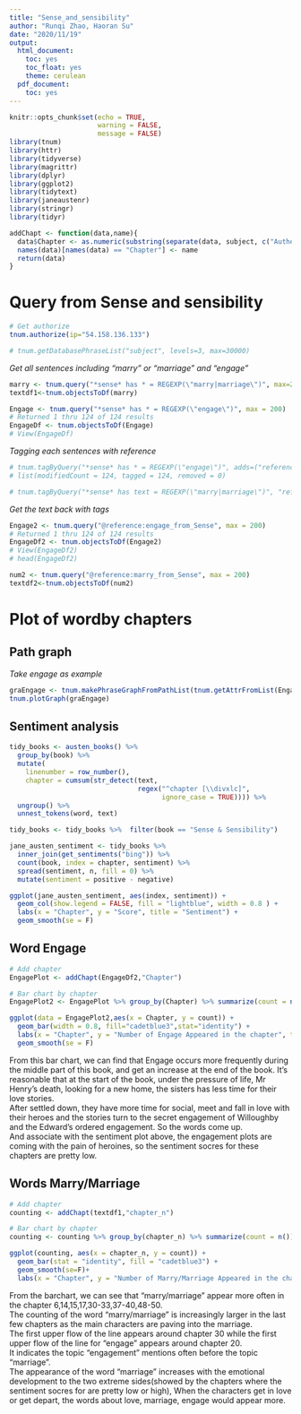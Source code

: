 ```yaml
---
title: "Sense_and_sensibility"
author: "Runqi Zhao, Haoran Su"
date: "2020/11/19"
output:
  html_document:
    toc: yes
    toc_float: yes
    theme: cerulean
  pdf_document:
    toc: yes
---
```


```r
knitr::opts_chunk$set(echo = TRUE,  
                      warning = FALSE,
                      message = FALSE)
library(tnum)
library(httr)
library(tidyverse)
library(magrittr)
library(dplyr)
library(ggplot2)
library(tidytext)
library(janeaustenr)
library(stringr)
library(tidyr)
```

```r
addChapt <- function(data,name){
  data$Chapter <- as.numeric(substring(separate(data, subject, c("Auther_Book","Chapter", "Paragraph","Sentence"),sep = "/")$Chapter, 9))
  names(data)[names(data) == "Chapter"] <- name
  return(data)
}
```


# Query from Sense and sensibility

```r
# Get authorize
tnum.authorize(ip="54.158.136.133")
```

```r
# tnum.getDatabasePhraseList("subject", levels=3, max=30000)
```

*Get all sentences including "marry" or "marriage" and "engage"*

```r
marry <- tnum.query("*sense* has * = REGEXP(\"marry|marriage\")", max=200)
textdf1<-tnum.objectsToDf(marry)
```

```r
Engage <- tnum.query("*sense* has * = REGEXP(\"engage\")", max = 200)
# Returned 1 thru 124 of 124 results
EngageDf <- tnum.objectsToDf(Engage)
# View(EngageDf)
```
*Tagging each sentences with reference*
```r
# tnum.tagByQuery("*sense* has * = REGEXP(\"engage\")", adds=("reference:engage_from_Sense"))
# list(modifiedCount = 124, tagged = 124, removed = 0)

# tnum.tagByQuery("*sense* has text = REGEXP(\"marry|marriage\")", "reference:marry_from_Sense")

```
*Get the text back with tags*
```r
Engage2 <- tnum.query("@reference:engage_from_Sense", max = 200)
# Returned 1 thru 124 of 124 results
EngageDf2 <- tnum.objectsToDf(Engage2)
# View(EngageDf2)
# head(EngageDf2)

num2 <- tnum.query("@reference:marry_from_Sense", max = 200)
textdf2<-tnum.objectsToDf(num2)
```

# Plot of wordby chapters

## Path graph
*Take engage as example*
```r
graEngage <- tnum.makePhraseGraphFromPathList(tnum.getAttrFromList(Engage2, "subject"))
tnum.plotGraph(graEngage)
```

## Sentiment analysis

```r
tidy_books <- austen_books() %>%
  group_by(book) %>%
  mutate(
    linenumber = row_number(),
    chapter = cumsum(str_detect(text, 
                                regex("^chapter [\\divxlc]", 
                                      ignore_case = TRUE)))) %>%
  ungroup() %>%
  unnest_tokens(word, text)
```

```r
tidy_books <- tidy_books %>%  filter(book == "Sense & Sensibility") 

jane_austen_sentiment <- tidy_books %>%
  inner_join(get_sentiments("bing")) %>%
  count(book, index = chapter, sentiment) %>%
  spread(sentiment, n, fill = 0) %>%
  mutate(sentiment = positive - negative)

ggplot(jane_austen_sentiment, aes(index, sentiment)) +
  geom_col(show.legend = FALSE, fill = "lightblue", width = 0.8 ) +
  labs(x = "Chapter", y = "Score", title = "Sentiment") +
  geom_smooth(se = F)
```


## Word Engage

```r
# Add chapter
EngagePlot <- addChapt(EngageDf2,"Chapter")

# Bar chart by chapter
EngagePlot2 <- EngagePlot %>% group_by(Chapter) %>% summarize(count = n())

ggplot(data = EngagePlot2,aes(x = Chapter, y = count)) + 
  geom_bar(width = 0.8, fill="cadetblue3",stat="identity") + 
  labs(x = "Chapter", y = "Number of Engage Appeared in the chapter", title = "Appearance of Engage in each Chapter") + 
  geom_smooth(se = F)
```

From this bar chart, we can find that Engage occurs more frequently during the middle part of this book, and get an increase at the end of the book. It's reasonable that at the start of the book, under the pressure of life, Mr Henry's death, looking for a new home, the sisters has less time for their love stories.  
After settled down, they have more time for social, meet and fall in love with their heroes and the stories turn to the secret engagement of Willoughby and the Edward's ordered engagement. So the words come up.  
And associate with the sentiment plot above, the engagement plots are coming with the pain of heroines, so the sentiment socres for these chapters are pretty low. 


## Words Marry/Marriage

```r
# Add chapter
counting <- addChapt(textdf1,"chapter_n")

# Bar chart by chapter
counting <- counting %>% group_by(chapter_n) %>% summarize(count = n())

ggplot(counting, aes(x = chapter_n, y = count)) +
  geom_bar(stat = "identity", fill = "cadetblue3") +
  geom_smooth(se=F)+
  labs(x = "Chapter", y = "Number of Marry/Marriage Appeared in the chapter", title = "Appearance of Marry/Marriage in each Chapter")
```

From the barchart, we can see that "marry/marriage" appear more often in the chapter 6,14,15,17,30-33,37-40,48-50.  
The counting of the word "marry/marriage" is increasingly larger in the last few chapters as the main characters are paving into the marriage.  
The first upper flow of the line appears around chapter 30 while the first upper flow of the line for "engage" appears around chapter 20.  
It indicates the topic "engagement" mentions often before the topic "marriage".  
The appearance of the word "marriage" increases with the emotional development to the two extreme sides(showed by the chapters where the sentiment socres for are pretty low or high), When the characters get in love or get depart, the words about love, marriage, engage would appear more.


